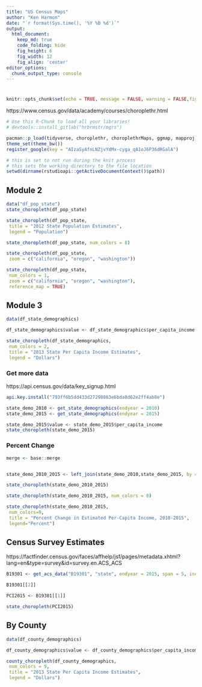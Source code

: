 ```yaml
---
title: "US Census Maps"
author: "Ken Harmon"
date: "`r format(Sys.time(), '%Y %B %d')`"
output:
  html_document:  
    keep_md: true
    code_folding: hide
    fig_height: 6
    fig_width: 12
    fig_align: 'center'
editor_options: 
  chunk_output_type: console
---
```


# {.tabset .tabset-fade}

```r
knitr::opts_chunk$set(echo = TRUE, message = FALSE, warning = FALSE,fig.width=12, fig.height=8)
```

https://www.census.gov/data/academy/courses/choroplethr.html

```r
# Use this R-Chunk to load all your libraries!
# devtools::install_gitlab("hrbrmstr/mgrs")

pacman::p_load(tidyverse, choroplethr, choroplethrMaps, ggmap, mapproj)
theme_set(theme_bw())
register_google(key = "AIzaSyAfnLNZjvYdMx-cyga_qA1oJ6P36dRGalA") 
```

```r
# this is set to not run during the knit process
# this sets the working directory to the file location
setwd(dirname(rstudioapi::getActiveDocumentContext()$path))
```

## Module 2

```r
data("df_pop_state")
state_choropleth(df_pop_state)

state_choropleth(df_pop_state,
 title = "2012 State Population Estimates",
 legend = "Population")

state_choropleth(df_pop_state, num_colors = 8)

state_choropleth(df_pop_state,
 zoom = c("california", "oregon", "washington"))

state_choropleth(df_pop_state,
 num_colors = 1,
 zoom = c("california", "oregon", "washington"),
 reference_map = TRUE)
```

## Module 3

```r
data(df_state_demographics) 

df_state_demographics$value <- df_state_demographics$per_capita_income

state_choropleth(df_state_demographics,
 num_colors = 2,
 title = "2013 State Per Capita Income Estimates",
 legend = "Dollars")
```

### Get more data

https://api.census.gov/data/key_signup.html

```r
api.key.install("793ff6b5dd433d27298863e6bda0d62e2ff4ab8e")

state_demo_2010 <- get_state_demographics(endyear = 2010)
state_demo_2015 <- get_state_demographics(endyear = 2015)

state_demo_2015$value <- state_demo_2015$per_capita_income
state_choropleth(state_demo_2015)
```

### Percent Change

```r
merge <- base::merge


state_demo_2010_2015 <- left_join(state_demo_2010,state_demo_2015, by = "region", copy = FALSE, suffix = c(".x", ".y")) %>% select(c("region","per_capita_income.x","per_capita_income.y")) %>% mutate(value = (per_capita_income.y - per_capita_income.x) / per_capita_income.x * 100)

state_choropleth(state_demo_2010_2015)

state_choropleth(state_demo_2010_2015, num_colors = 0)

state_choropleth(state_demo_2010_2015,
 num_colors=0,
 title = "Percent Change in Estimated Per-Capita Income, 2010-2015",
 legend="Percent") 
```

## Census Survey Estimates

https://factfinder.census.gov/faces/affhelp/jsf/pages/metadata.xhtml?lang=en&type=survey&id=survey.en.ACS_ACS

```r
B19301 <- get_acs_data("B19301", "state", endyear = 2015, span = 5, include_moe = TRUE)

B19301[[2]]

PCI2015 <- B19301[[1]]

state_choropleth(PCI2015)
```

## By County

```r
data(df_county_demographics) 

df_county_demographics$value <- df_county_demographics$per_capita_income

county_choropleth(df_county_demographics,
 num_colors = 9,
 title = "2013 State Per Capita Income Estimates",
 legend = "Dollars")
```






